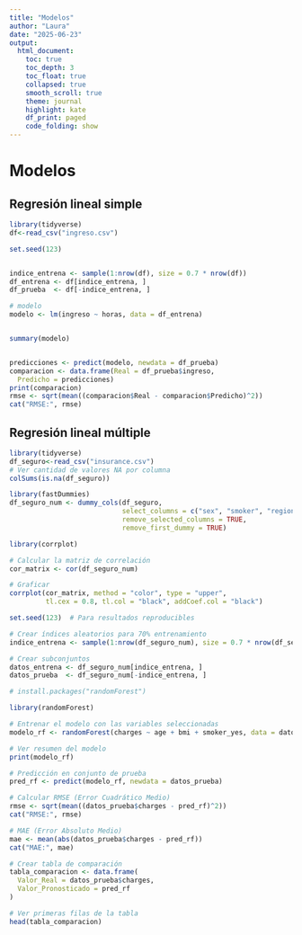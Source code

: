 ```yaml
---
title: "Modelos"
author: "Laura"
date: "2025-06-23"
output: 
  html_document:
    toc: true
    toc_depth: 3
    toc_float: true
    collapsed: true
    smooth_scroll: true
    theme: journal
    highlight: kate
    df_print: paged
    code_folding: show
---
```

# Modelos

## Regresión lineal simple

```r
library(tidyverse)
df<-read_csv("ingreso.csv")

```
```r

set.seed(123)


indice_entrena <- sample(1:nrow(df), size = 0.7 * nrow(df))
df_entrena <- df[indice_entrena, ]
df_prueba  <- df[-indice_entrena, ]

# modelo
modelo <- lm(ingreso ~ horas, data = df_entrena)


summary(modelo)


predicciones <- predict(modelo, newdata = df_prueba)
comparacion <- data.frame(Real = df_prueba$ingreso,
  Predicho = predicciones)
print(comparacion)
rmse <- sqrt(mean((comparacion$Real - comparacion$Predicho)^2))
cat("RMSE:", rmse)
```

## Regresión lineal múltiple

```r
library(tidyverse)
df_seguro<-read_csv("insurance.csv")
# Ver cantidad de valores NA por columna
colSums(is.na(df_seguro))
```
```r
library(fastDummies)
df_seguro_num <- dummy_cols(df_seguro, 
                            select_columns = c("sex", "smoker", "region"), 
                            remove_selected_columns = TRUE, 
                            remove_first_dummy = TRUE)
```


```r
library(corrplot)

# Calcular la matriz de correlación
cor_matrix <- cor(df_seguro_num)

# Graficar
corrplot(cor_matrix, method = "color", type = "upper", 
         tl.cex = 0.8, tl.col = "black", addCoef.col = "black")
```

```r
set.seed(123)  # Para resultados reproducibles

# Crear índices aleatorios para 70% entrenamiento
indice_entrena <- sample(1:nrow(df_seguro_num), size = 0.7 * nrow(df_seguro_num))

# Crear subconjuntos
datos_entrena <- df_seguro_num[indice_entrena, ]
datos_prueba  <- df_seguro_num[-indice_entrena, ]
```
```r
# install.packages("randomForest")

library(randomForest)

# Entrenar el modelo con las variables seleccionadas
modelo_rf <- randomForest(charges ~ age + bmi + smoker_yes, data = datos_entrena)

# Ver resumen del modelo
print(modelo_rf)

# Predicción en conjunto de prueba
pred_rf <- predict(modelo_rf, newdata = datos_prueba)

# Calcular RMSE (Error Cuadrático Medio)
rmse <- sqrt(mean((datos_prueba$charges - pred_rf)^2))
cat("RMSE:", rmse)

# MAE (Error Absoluto Medio)
mae <- mean(abs(datos_prueba$charges - pred_rf))
cat("MAE:", mae)

# Crear tabla de comparación
tabla_comparacion <- data.frame(
  Valor_Real = datos_prueba$charges,
  Valor_Pronosticado = pred_rf
)

# Ver primeras filas de la tabla
head(tabla_comparacion)
```

